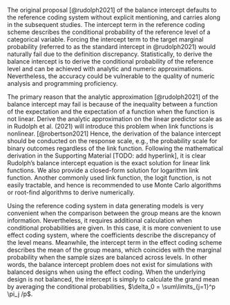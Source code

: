 The original proposal [@rudolph2021] of the balance intercept defaults to the reference coding system without explicit mentioning, and carries along in the subsequent studies. The intercept term in the reference coding scheme describes the conditional probability of the reference level of a categorical variable. Forcing the intercept term to the target marginal probability (referred to as the standard intercept in @rudolph2021) would naturally fail due to the definition discrepancy. Statistically, to derive the balance intercept is to derive the conditional probability of the reference level and can be achieved with analytic and numeric approximations. Nevertheless, the accuracy could be vulnerable to the quality of numeric analysis and programming proficiency. 
<!-- To note, the balance intercept in data generating models always exists and is unique as the model degree of freedom is fixed. -->

The primary reason that the analytic approximation [@rudolph2021] of the balance intercept may fail is because of the inequality between a function of the expectation and the expectation of a function when the function is not linear. Derive the analytic approximation on the linear predictor scale as in Rudolph et al. (2021) will introduce this problem when link functions is nonlinear. [@robertson2021] Hence, the derivation of the balance intercept should be conducted on the response scale, e.g., the probability scale for binary outcomes regardless of the link function. Following the mathematical derivation in the Supporting Material [TODO: add hyperlink], it is clear Rudolph's balance intercept equation is the exact solution for linear link functions. We also provide a closed-form solution for logarithm link function. Another commonly used link function, the logit function, is not easily tractable, and hence is recommended to use Monte Carlo algorithms or root-find algorithms to derive numerically. 

<!-- the calculation in the response scale does not, except the derivation complexity increase as the link function grows more complex.  -->

<!-- In many scenarios, the balance intercept is analytically tractable with extra cautious. As previously discovered in @robertson2021, the analytic approximation fails  For example, when the link function is logistic function, the expectation of log odds, $E(logit(Y))$, does not equal to the log odds of the expectation $logit(E(Y))$. Hence, anchoring the calculation in the response scale is preferred in comparison to the linear predictor scale which @rudolph2021 employs.  -->


<!-- In this paragraph, we demonstrate how to analytically derive the balance intercept with a toy example. Suppose the marginal probability $\pi$, the estimand ratio (e.g. risk ratio, odds ratio) against the reference level for the $i$th level, $\beta_{i-1}$, and the sample size for the $i$th level $n_i$ is given,  the marginal probability can be formulated as the weighted summation of the conditional probabilities $\pi_i$ -->
<!-- $$ -->
<!--   \pi = \sum\limits^p_{i=1}\frac{n_i}{n}\pi_i,\text{ where }n = \sum\limits^{p}_{i=1}n_i. -->
<!-- $$ -->
<!-- In order to calculate the reference level conditional probability, we need to write each conditional probability as a function of the reference level probability. The solution is tractable when link function is log function, $\pi_1 = \frac{n\pi}{n_1 + \sum\limits^p_{i=2}n_i\exp(\beta_{i-1})}$, and identify function, $\pi_1 = \pi-\sum\limits^p_{i=2}\frac{n_i}{n}\beta_{i-1}$.  -->

<!-- following $\pi_j = g^{-1}(g(\pi_1)+\beta_{j-1})$ on multiplicative scale and $\pi_j = g^{-1}(g(\pi_1)+\beta_{j-1})$ on additive scale where $g$ is the link function. -->

Using the reference coding system in data generating models is very convenient when the comparison between the group means are the known information. Nevertheless, it requires additional calculation when conditional probabilities are given. In this case, it is more convenient to use effect coding system, where the coefficients describe the discrepancy of the level means. Meanwhile, the intercept term in the effect coding scheme describes the mean of the group means, which coincides with the marginal probability when the sample sizes are balanced across levels. In other words, the balance intercept problem does not exist for simulations with balanced designs when using the effect coding. When the underlying design is not balanced, the intercept is simply to calculate the grand mean by averaging the conditional probabilities, $\delta_0 = \sum\limits_{j=1}^p \pi_j /p$.
